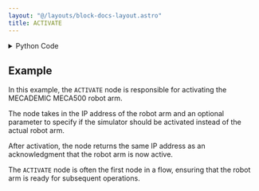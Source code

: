 ```yaml
---
layout: "@/layouts/block-docs-layout.astro"
title: ACTIVATE
---
```



<PythonDocsDisplay docstring={docstring} />

<details>
<summary>Python Code</summary>

```python
from flojoy import flojoy, TextBlob
from PYTHON.utils.mecademic_state.mecademic_state import query_for_handle


@flojoy(deps={"mecademicpy": "1.4.0"})
def ACTIVATE(ip_address: TextBlob, simulator: bool = False) -> TextBlob:
    """
    The ACTIVATE node activates the robot arm.

    Inputs
    ------
    ip_address: TextBlob
        The IP address of the robot arm.

    Parameters
    ------
    simulator
        Whether to activate the simulator or not. Defaults to False.

    Returns
    -------
    ip
        The IP address of the robot arm.

    """
    handle = query_for_handle(ip_address)
    if simulator:
        handle.ActivateSim()
    else:
        handle.ActivateRobot()
    handle.WaitActivated()
    return ip_address

```

[Find this Flojoy Block on GitHub](https://github.com/flojoy-ai/blocks/blob/main/blocks/IO/ROBOTICS/ARMS/MECADEMIC/ACTIVATE/ACTIVATE.py)

</details>

## Example

<GetHelpWidget />

<AppDisplay app={app} blockName="ACTIVATE" client:visible />

In this example, the `ACTIVATE` node is responsible for activating the MECADEMIC MECA500 robot arm. 

The node takes in the IP address of the robot arm and an optional parameter to specify if the simulator should be activated instead of the actual robot arm. 

After activation, the node returns the same IP address as an acknowledgment that the robot arm is now active.

The `ACTIVATE` node is often the first node in a flow, ensuring that the robot arm is ready for subsequent operations.

